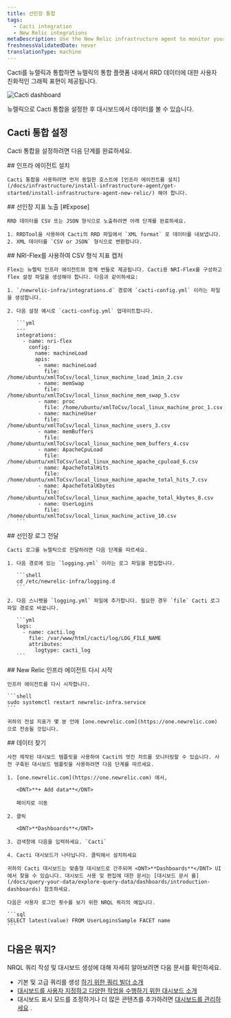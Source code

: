 ```yaml
---
title: 선인장 통합
tags:
  - Cacti integration
  - New Relic integrations
metaDescription: Use the New Relic infrastructure agent to monitor your Cacti data.
freshnessValidatedDate: never
translationType: machine
---
```



Cacti를 뉴렐릭과 통합하면 뉴렐릭의 통합 플랫폼 내에서 RRD 데이터에 대한 사용자 친화적인 그래픽 표현이 제공됩니다.

<img
  title="Cacti dashboard"
  alt="Cacti dashboard"
  src={infrastructureCactiDashboard}
/>

<figcaption>
  뉴렐릭으로 Cacti 통합을 설정한 후 대시보드에서 데이터를 볼 수 있습니다.
</figcaption>

## Cacti 통합 설정

Cacti 통합을 설정하려면 다음 단계를 완료하세요.

<Steps>
  <Step>
    ## 인프라 에이전트 설치

    Cacti 통합을 사용하려면 먼저 동일한 호스트에 [인프라 에이전트를 설치](/docs/infrastructure/install-infrastructure-agent/get-started/install-infrastructure-agent-new-relic/) 해야 합니다.
  </Step>

  <Step>
    ## 선인장 지표 노출 [#Expose]

    RRD 데이터를 CSV 또는 JSON 형식으로 노출하려면 아래 단계를 완료하세요.

    1. RRDTool을 사용하여 Cacti의 RRD 파일에서 `XML format` 로 데이터를 내보냅니다.
    2. XML 데이터를 `CSV or JSON` 형식으로 변환합니다.
  </Step>

  <Step>
    ## NRI-Flex를 사용하여 CSV 형식 지표 캡처

    Flex는 뉴렐릭 인프라 에이전트와 함께 번들로 제공됩니다. Cacti용 NRI-Flex를 구성하고 flex 설정 파일을 생성해야 합니다. 다음과 같이하세요:

    1. `/newrelic-infra/integrations.d` 경로에 `cacti-config.yml` 이라는 파일을 생성합니다.

    2. 다음 설정 예시로 `cacti-config.yml` 업데이트합니다.

       ```yml
       ---
       integrations:
         - name: nri-flex
           config:
             name: machineLoad
             apis:
              - name: machineLoad
                file: /home/ubuntu/xmlToCsv/local_linux_machine_load_1min_2.csv
              - name: memSwap
                file: /home/ubuntu/xmlToCsv/local_linux_machine_mem_swap_5.csv
              - name: proc
                file: /home/ubuntu/xmlToCsv/local_linux_machine_proc_1.csv
              - name: machineUser
                file: /home/ubuntu/xmlToCsv/local_linux_machine_users_3.csv
              - name: memBuffers
                file: /home/ubuntu/xmlToCsv/local_linux_machine_mem_buffers_4.csv
              - name: ApacheCpuLoad
                file: /home/ubuntu/xmlToCsv/local_linux_machine_apache_cpuload_6.csv
              - name: ApacheTotalHits
                file: /home/ubuntu/xmlToCsv/local_linux_machine_apache_total_hits_7.csv
              - name: ApacheTotalKbytes
                file: /home/ubuntu/xmlToCsv/local_linux_machine_apache_total_kbytes_8.csv
              - name: UserLogins
                file: /home/ubuntu/xmlToCsv/local_linux_machine_active_10.csv
       ```
  </Step>

  <Step>
    ## 선인장 로그 전달

    Cacti 로그를 뉴렐릭으로 전달하려면 다음 단계를 따르세요.

    1. 다음 경로에 있는 `logging.yml` 이라는 로그 파일을 편집합니다.

       ```shell
       cd /etc/newrelic-infra/logging.d
       ```

    2. 다음 스니펫을 `logging.yml` 파일에 추가합니다. 필요한 경우 `file` Cacti 로그 파일 경로로 바꿉니다.

       ```yml
       logs:
         - name: cacti.log
           file: /var/www/html/cacti/log/LOG_FILE_NAME
           attributes:
             logtype: cacti_log
       ```
  </Step>

  <Step>
    ## New Relic 인프라 에이전트 다시 시작

    인프라 에이전트를 다시 시작합니다.

    ```shell
    sudo systemctl restart newrelic-infra.service
    ```

    귀하의 전설 지표가 몇 분 안에 [one.newrelic.com](https://one.newrelic.com) 으로 전송될 것입니다.
  </Step>

  <Step>
    ## 데이터 찾기

    사전 제작된 대시보드 템플릿을 사용하여 Cacti의 멋진 차트를 모니터링할 수 있습니다. 사전 구축된 대시보드 템플릿을 사용하려면 다음 단계를 따르세요.

    1. [one.newrelic.com](https://one.newrelic.com) 에서,

       <DNT>**+ Add data**</DNT>

       페이지로 이동

    2. 클릭

       <DNT>**Dashboards**</DNT>

    3. 검색창에 다음을 입력하세요. `Cacti`

    4. Cacti 대시보드가 나타납니다. 클릭해서 설치하세요

    귀하의 Cacti 대시보드는 맞춤형 대시보드로 간주되며 <DNT>**Dashboards**</DNT> UI 에서 찾을 수 있습니다. 대시보드 사용 및 편집에 대한 문서는 [대시보드 문서 를](/docs/query-your-data/explore-query-data/dashboards/introduction-dashboards) 참조하세요.

    다음은 사용자 로그인 횟수를 보기 위한 NRQL 쿼리의 예입니다.

    ```sql
    SELECT latest(value) FROM UserLoginsSample FACET name
    ```
  </Step>
</Steps>

## 다음은 뭐지?

NRQL 쿼리 작성 및 대시보드 생성에 대해 자세히 알아보려면 다음 문서를 확인하세요.

* 기본 및 고급 쿼리를 생성 [하기 위한 쿼리 빌더 소개](/docs/query-your-data/explore-query-data/query-builder/introduction-query-builder)
* [대시보드를 사용자 지정하고 다양한 작업을 수행하기 위한 대시보드 소개](/docs/query-your-data/explore-query-data/dashboards/introduction-dashboards)
* 대시보드 표시 모드를 조정하거나 더 많은 콘텐츠를 추가하려면 [대시보드를 관리하세요](/docs/query-your-data/explore-query-data/dashboards/manage-your-dashboard) .